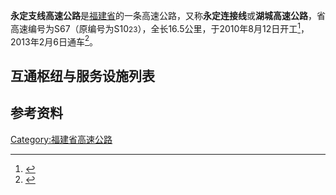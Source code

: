 {{中国高速公路信息框
|省名=Fujian
|编号=S67
|名称=永定支线高速公路
|路线简称=永定支线
|自定头部=[[File:Fujian_Expwy_S67_sign_no_name.svg|100px]]
|已通车里程=16.5
|起点={{China Expwy Name|S21|P=Fujian}}上北枢纽
|终点={{China Expwy Name|S40|P=Fujian}}永定北枢纽
|始建日期=2010年8月12日
|最近通车日期=2013年2月6日
}}
'''永定支线高速公路'''是[[福建省|福建省]]的一条高速公路，又称'''永定连接线'''或'''湖城高速公路'''，省高速编号为S67（原编号为S10<small>23</small>），全长16.5公里，于2010年8月12日开工<ref>{{Cite web|title=福建：永定湖雷至城关高速公路动工全长16.5公里_工作动态_福建省交通运输厅|url=http://jtyst.fujian.gov.cn/zwgk/jtyw/gzdt/201008/t20100813_514046.htm|accessdate=2020-11-22|work=jtyst.fujian.gov.cn}}</ref>，2013年2月6日通车<ref>{{Cite web|title=[福建卫视新闻]永定湖城高速公路建成通车 20130206_时政频道_央视网|url=http://politics.cntv.cn/2013/02/06/VIDE1360149736144579.shtml|accessdate=2020-11-22|work=politics.cntv.cn|archive-date=2020-11-22|archive-url=https://web.archive.org/web/20201122054614/http://politics.cntv.cn/2013/02/06/VIDE1360149736144579.shtml|dead-url=no}}</ref>。
==互通枢纽与服务设施列表==
{{Start expwy exit box|place=1}}
{{Expwy exit item|type=H|name=上北|place=[[龙岩市|龙岩市]]<br/>[[永定区_(龙岩市)|永定区]]|place rows=3|highway connection={{China Expwy Name|S21|P=Fujian}}}}
{{Expwy exit item|type=E|name=永定东（湖雷）|road connection={{中国省道名|606|P=福建}}}}
{{Expwy exit item|type=EH|name=永定北|alias=永定|highway connection={{China Expwy Name|S40|P=Fujian}}|road connection={{中国国道名|357}}}}
{{End expwy exit box|place=1}}

==参考资料==
{{Reflist}}
{{福建省高速公路}}
{{福建小作品}}

[[Category:福建省高速公路|Category:福建省高速公路]]